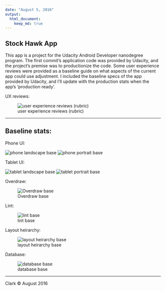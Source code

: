```yaml
---
date: "August 5, 2016"
output: 
  html_document:
    keep_md: true
---
```


## __Stock Hawk App__

This app is a project for the Udacity Android Developer nanodegree program. The first commit's application code was provided by Udacity, and the project's premise was to productionize the code. Some user experience reviews were provided as a baseline guide on what aspects of the current app could use adjustment. I included the baseline specs of the app provided by Udacity, and I'll update with the production stats when the app's 'production ready'.

UX reviews:

![user experience reviews (rubric)](rubric-UX-reviews.png)

***

## __Baseline stats__:

Phone UI:

![phone landscape base](baseline-stats/phone-land-base.png)
![phone portrait base](baseline-stats/phone-port-base.png)

Tablet UI:

![tablet landscape base](baseline-stats/tablet-land-base.png)
![tablet portrait base](baseline-stats/tablet-port-base.png)

Overdraw:

![Overdraw base](baseline-stats/overdraw-base.png)

Lint:

![lint base](baseline-stats/lint-base.png)

Layout heirarchy:

![layout heirarchy base](baseline-stats/heirarchy-base.png)

Database:

![database base](baseline-stats/sqlite-base.png)

***

Clark &copy; August 2016
